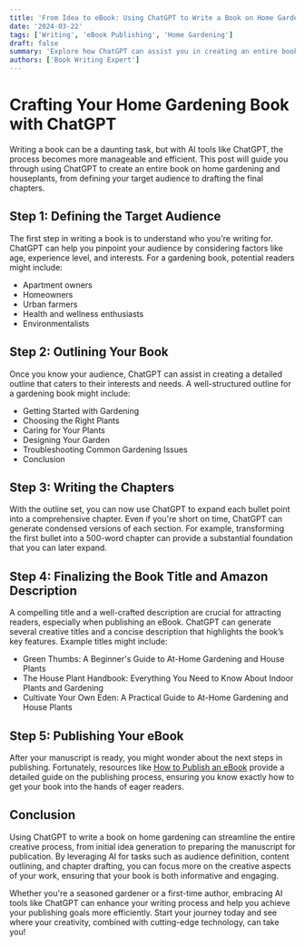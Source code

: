 ```yaml
---
title: 'From Idea to eBook: Using ChatGPT to Write a Book on Home Gardening'
date: '2024-03-22'
tags: ['Writing', 'eBook Publishing', 'Home Gardening']
draft: false
summary: 'Explore how ChatGPT can assist you in creating an entire book from conceptualization to ready-for-publishing on home gardening, including defining your audience, outlining content, and crafting chapters.'
authors: ['Book Writing Expert']
---
```


# Crafting Your Home Gardening Book with ChatGPT

Writing a book can be a daunting task, but with AI tools like ChatGPT, the process becomes more manageable and efficient. This post will guide you through using ChatGPT to create an entire book on home gardening and houseplants, from defining your target audience to drafting the final chapters.

## Step 1: Defining the Target Audience

The first step in writing a book is to understand who you're writing for. ChatGPT can help you pinpoint your audience by considering factors like age, experience level, and interests. For a gardening book, potential readers might include:

- Apartment owners
- Homeowners
- Urban farmers
- Health and wellness enthusiasts
- Environmentalists

## Step 2: Outlining Your Book

Once you know your audience, ChatGPT can assist in creating a detailed outline that caters to their interests and needs. A well-structured outline for a gardening book might include:

- Getting Started with Gardening
- Choosing the Right Plants
- Caring for Your Plants
- Designing Your Garden
- Troubleshooting Common Gardening Issues
- Conclusion

## Step 3: Writing the Chapters

With the outline set, you can now use ChatGPT to expand each bullet point into a comprehensive chapter. Even if you're short on time, ChatGPT can generate condensed versions of each section. For example, transforming the first bullet into a 500-word chapter can provide a substantial foundation that you can later expand.

## Step 4: Finalizing the Book Title and Amazon Description

A compelling title and a well-crafted description are crucial for attracting readers, especially when publishing an eBook. ChatGPT can generate several creative titles and a concise description that highlights the book’s key features. Example titles might include:

- Green Thumbs: A Beginner's Guide to At-Home Gardening and House Plants
- The House Plant Handbook: Everything You Need to Know About Indoor Plants and Gardening
- Cultivate Your Own Eden: A Practical Guide to At-Home Gardening and House Plants

## Step 5: Publishing Your eBook

After your manuscript is ready, you might wonder about the next steps in publishing. Fortunately, resources like [How to Publish an eBook](https://selfpublishing.com/how-to-publish-an-ebook/) provide a detailed guide on the publishing process, ensuring you know exactly how to get your book into the hands of eager readers.

## Conclusion

Using ChatGPT to write a book on home gardening can streamline the entire creative process, from initial idea generation to preparing the manuscript for publication. By leveraging AI for tasks such as audience definition, content outlining, and chapter drafting, you can focus more on the creative aspects of your work, ensuring that your book is both informative and engaging.

Whether you're a seasoned gardener or a first-time author, embracing AI tools like ChatGPT can enhance your writing process and help you achieve your publishing goals more efficiently. Start your journey today and see where your creativity, combined with cutting-edge technology, can take you!
